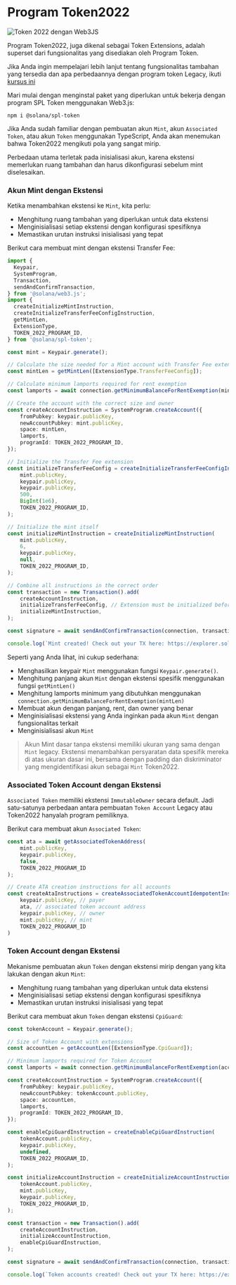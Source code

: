 
# Program Token2022

![Token 2022 dengan Web3JS](/graphics/course-banners/token-2022-with-web3js.png)

Program Token2022, juga dikenal sebagai Token Extensions, adalah superset dari fungsionalitas yang disediakan oleh Program Token.

Jika Anda ingin mempelajari lebih lanjut tentang fungsionalitas tambahan yang tersedia dan apa perbedaannya dengan program token Legacy, ikuti [kursus ini](/id/courses/token-2022-program)

Mari mulai dengan menginstal paket yang diperlukan untuk bekerja dengan program SPL Token menggunakan Web3.js:

```
npm i @solana/spl-token
```

<ArticleSection name="Akun Mint dan Token" id="mint-and-token-accounts" level="h2" />

Jika Anda sudah familiar dengan pembuatan akun `Mint`, akun `Associated Token`, atau akun `Token` menggunakan TypeScript, Anda akan menemukan bahwa Token2022 mengikuti pola yang sangat mirip.

Perbedaan utama terletak pada inisialisasi akun, karena ekstensi memerlukan ruang tambahan dan harus dikonfigurasi sebelum mint diselesaikan.

### Akun Mint dengan Ekstensi

Ketika menambahkan ekstensi ke `Mint`, kita perlu:
- Menghitung ruang tambahan yang diperlukan untuk data ekstensi
- Menginisialisasi setiap ekstensi dengan konfigurasi spesifiknya
- Memastikan urutan instruksi inisialisasi yang tepat

Berikut cara membuat mint dengan ekstensi Transfer Fee:

```ts
import {
  Keypair,
  SystemProgram,
  Transaction,
  sendAndConfirmTransaction,
} from '@solana/web3.js';
import {
  createInitializeMintInstruction,
  createInitializeTransferFeeConfigInstruction,
  getMintLen,
  ExtensionType,
  TOKEN_2022_PROGRAM_ID,
} from '@solana/spl-token';

const mint = Keypair.generate();

// Calculate the size needed for a Mint account with Transfer Fee extension
const mintLen = getMintLen([ExtensionType.TransferFeeConfig]);

// Calculate minimum lamports required for rent exemption
const lamports = await connection.getMinimumBalanceForRentExemption(mintLen);

// Create the account with the correct size and owner
const createAccountInstruction = SystemProgram.createAccount({
    fromPubkey: keypair.publicKey,
    newAccountPubkey: mint.publicKey,
    space: mintLen,
    lamports,
    programId: TOKEN_2022_PROGRAM_ID,
});

// Initialize the Transfer Fee extension
const initializeTransferFeeConfig = createInitializeTransferFeeConfigInstruction(
    mint.publicKey,
    keypair.publicKey,
    keypair.publicKey,
    500,
    BigInt(1e6),
    TOKEN_2022_PROGRAM_ID,
);

// Initialize the mint itself
const initializeMintInstruction = createInitializeMintInstruction(
    mint.publicKey,
    6,
    keypair.publicKey,
    null,
    TOKEN_2022_PROGRAM_ID,
);

// Combine all instructions in the correct order
const transaction = new Transaction().add(
    createAccountInstruction,
    initializeTransferFeeConfig, // Extension must be initialized before mint
    initializeMintInstruction,
);

const signature = await sendAndConfirmTransaction(connection, transaction, [keypair, mint]);

console.log(`Mint created! Check out your TX here: https://explorer.solana.com/tx/${signature}?cluster=devnet`);
```

Seperti yang Anda lihat, ini cukup sederhana:
- Menghasilkan keypair `Mint` menggunakan fungsi `Keypair.generate()`.
- Menghitung panjang akun `Mint` dengan ekstensi spesifik menggunakan fungsi `getMintLen()`
- Menghitung lamports minimum yang dibutuhkan menggunakan `connection.getMinimumBalanceForRentExemption(mintLen)`
- Membuat akun dengan panjang, rent, dan owner yang benar
- Menginisialisasi ekstensi yang Anda inginkan pada akun `Mint` dengan fungsionalitas terkait
- Menginisialisasi akun `Mint`

> Akun Mint dasar tanpa ekstensi memiliki ukuran yang sama dengan `Mint` legacy. Ekstensi menambahkan persyaratan data spesifik mereka di atas ukuran dasar ini, bersama dengan padding dan diskriminator yang mengidentifikasi akun sebagai `Mint` Token2022.

### Associated Token Account dengan Ekstensi

`Associated Token` memiliki ekstensi `ImmutableOwner` secara default. Jadi satu-satunya perbedaan antara pembuatan `Token Account` Legacy atau Token2022 hanyalah program pemiliknya.

Berikut cara membuat akun `Associated Token`:

```ts
const ata = await getAssociatedTokenAddress(
    mint.publicKey,
    keypair.publicKey,
    false,
    TOKEN_2022_PROGRAM_ID
);

// Create ATA creation instructions for all accounts
const createAtaInstructions = createAssociatedTokenAccountIdempotentInstruction(
    keypair.publicKey, // payer
    ata, // associated token account address
    keypair.publicKey, // owner
    mint.publicKey, // mint
    TOKEN_2022_PROGRAM_ID
)
```

### Token Account dengan Ekstensi

Mekanisme pembuatan akun `Token` dengan ekstensi mirip dengan yang kita lakukan dengan akun `Mint`:
- Menghitung ruang tambahan yang diperlukan untuk data ekstensi
- Menginisialisasi setiap ekstensi dengan konfigurasi spesifiknya
- Memastikan urutan instruksi inisialisasi yang tepat

Berikut cara membuat akun `Token` dengan ekstensi `CpiGuard`:

```ts
const tokenAccount = Keypair.generate();

// Size of Token Account with extensions
const accountLen = getAccountLen([ExtensionType.CpiGuard]);

// Minimum lamports required for Token Account
const lamports = await connection.getMinimumBalanceForRentExemption(accountLen);

const createAccountInstruction = SystemProgram.createAccount({
    fromPubkey: keypair.publicKey,
    newAccountPubkey: tokenAccount.publicKey,
    space: accountLen,
    lamports,
    programId: TOKEN_2022_PROGRAM_ID,
});

const enableCpiGuardInstruction = createEnableCpiGuardInstruction(
    tokenAccount.publicKey,
    keypair.publicKey,
    undefined,
    TOKEN_2022_PROGRAM_ID,
);

const initializeAccountInstruction = createInitializeAccountInstruction(
    tokenAccount.publicKey,
    mint.publicKey,
    keypair.publicKey,
    TOKEN_2022_PROGRAM_ID,
);

const transaction = new Transaction().add(
    createAccountInstruction,
    initializeAccountInstruction,
    enableCpiGuardInstruction,
);

const signature = await sendAndConfirmTransaction(connection, transaction, [keypair, tokenAccount], {commitment: "finalized"});

console.log(`Token accounts created! Check out your TX here: https://explorer.solana.com/tx/${signature}?cluster=devnet`);
```
